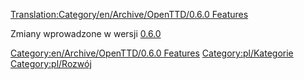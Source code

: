 [[Translation:Category/en/Archive/OpenTTD/0.6.0 Features]]


Zmiany wprowadzone w wersji [[en/Archive/OpenTTD/OpenTTD 0.6.0|0.6.0]]

[[Category:en/Archive/OpenTTD/0.6.0 Features]]
[[Category:pl/Kategorie]]
[[Category:pl/Rozwój]]